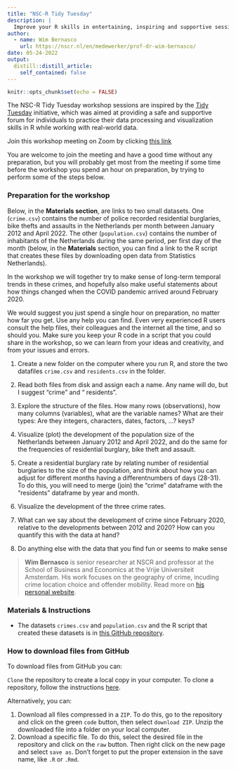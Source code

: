 ```yaml
---
title: "NSC-R Tidy Tuesday"
description: |
  Improve your R skills in entertaining, inspiring and supportive sessions moderated by your own colleagues.
author:
  - name: Wim Bernasco
    url: https://nscr.nl/en/medewerker/prof-dr-wim-bernasco/
date: 05-24-2022
output:
  distill::distill_article:
    self_contained: false
---
```



```r
knitr::opts_chunk$set(echo = FALSE)
```

The NSC-R Tidy Tuesday workshop sessions are inspired by the [Tidy Tuesday](https://www.tidytuesday.com/) initiative, which was aimed at providing a safe and supportive forum for individuals to practice their data processing and visualization skills in R while working with real-world data. 


Join this workshop meeting on Zoom by clicking [this link](https://us02web.zoom.us/j/83320826408?pwd=b2FTZENkUDRodEpqTnppd1NaYlBodz09)

You are welcome to join the meeting and have a good time without any preparation, but you will probably get most from the meeting if some time before the workshop you spend an hour on preparation, by trying to perform some of the steps below.

### Preparation for the workshop

Below, in the **Materials section**, are links to two small datasets. One (`crime.csv`) contains the number of police recorded residential burglaries, bike thefts and assaults in the Netherlands per month between January 2012 and April 2022. The other (`population.csv`) contains the number of inhabitants of the Netherlands during the same period, per first day of the month (below, in the **Materials** section, you can find a link to the R script that creates these files by downloading open data from Statistics Netherlands).

In the workshop we will together try to make sense of long-term temporal trends in these crimes, and hopefully also make useful statements about how things changed when the COVID pandemic arrived around February 2020. 

We would suggest you just spend a single hour on preparation, no matter how far you get. Use any help you can find. Even very experienced R users consult the help files, their colleagues and the internet all the time, and so should you. Make sure you keep your R code in a script that you could share in the workshop, so we can learn from your ideas and creativity, and from your issues and errors.

1.	Create a new folder on the computer where you run R, and store the two datafiles `crime.csv` and `residents.csv` in the folder.

2.	Read both files from disk and assign each a name. Any name will do, but I suggest “crime” and “ residents”.

3.	Explore the structure of the files. How many rows (observations), how many columns (variables), what are the variable names? What are their types: Are they integers, characters, dates, factors, …? keys? 

4.	Visualize (plot) the development of the population size of the Netherlands between January 2012 and April 2022, and do the same for the frequencies of residential burglary, bike theft and assault. 

5.	Create a residential burglary rate by relating number of residential burglaries to the size of the population, and think about how you can adjust for different months having a differentnumbers of days (28-31). To do this, you will need to merge (join) the “crime” dataframe with the “residents” dataframe by year and month.

6.	Visualize the development of the three crime rates.

7.	What can we say about the development of crime since February 2020, relative to the developments between 2012 and 2020? How can you quantify this with the data at hand?

8.	Do anything else with the data that you find fun or seems to make sense


> **Wim Bernasco** is senior researcher at NSCR and professor at the School of Business and Economics at the Vrije Universiteit Amsterdam. His work focuses on the geography of crime, incuding crime location choice and offender mobility. Read more on [his personal website](http://www.wimbernasco.nl).


### Materials & Instructions


- The datasets `crimes.csv` and `population.csv` and the R script that created these datasets is in [this GitHub repository](https://github.com/bernasco/NSC-R_tidy_tuesday_20220524.git). 

### How to download files from GitHub

To download files from GitHub you can:

`Clone` the repository to create a local copy in your computer. To clone a repository, follow the instructions [here](https://docs.github.com/en/repositories/creating-and-managing-repositories/cloning-a-repository).

Alternatively, you can:

1.    Download all files compressed in a `ZIP`. To do this, go to the repository and click on the green `code` button, then select `download ZIP`. Unzip the downloaded file into a folder on your local computer.
2.    Download a specific file. To do this, select the desired file in the repository and click on the `raw` button. Then right click on the new page and select `save as`. Don't forget to put the proper extension in the save name, like `.R` or `.Rmd`.


